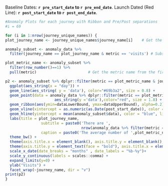 
Baseline Dates: **`r pre_start_date` to `r pre_end_date`**. 
Launch Dated (Red Line): **`r post_start_date` to `r post_end_date`**.

```r
#Anomaly Plots for each journey with Ribbon and Pre/Post separations
#i = 69

for (i in 1:nrow(journey_unique_names)) {
plot_journey_name <- journey_unique_names$journey_name[i]    # Get the journey name

anomaly_subset <- anomaly_data %>% 
  filter(journey_name == plot_journey_name & metric == 'visits') # Subset the anomaly data for journey and metric

plot_metric_name <- anomaly_subset %>% 
  filter(row_number()==1) %>% 
  pull(metric)                       # Get the metric name from the first row

p2 <- anomaly_subset %>% dplyr::filter(metric == plot_metric_name & journey_name == plot_journey_name) %>%  # Use the subset to build the anomaly chart
  ggplot(aes_string(x = "day")) +
  geom_line(aes_string( y = 'data'), color="#69b3a2", size = 0.8) +
  geom_point(data = anomaly_data %>% dplyr::filter(metric == plot_metric_name & dataAnomalyDetected == T & journey_name == plot_journey_name),
                      aes_string(y ='data'),color="red", size = 1.8) +
  geom_ribbon(aes(ymin=dataLowerBound, ymax=dataUpperBound), alpha=0.2) +
  geom_vline(xintercept = as.numeric(as.Date(post_start_date)), color = "red", linetype='dotted', lwd = .8, alpha=0.5) +
  geom_hline(yintercept = mean(anomaly_subset$data), color = "blue", linetype='dotted', lwd = .8, alpha = 0.5) +
  labs(title = plot_journey_name,
                subtitle = paste0('There are ',
                                  nrow(anomaly_data %>% filter(metric == plot_metric_name & dataAnomalyDetected == T & journey_name == plot_journey_name)), ' anomalies.'),
                caption = paste0('The average number of ',plot_metric_name, ' during this period were: ', round(mean(anomaly_subset$data), 0))) +
  theme_bw() +
  theme(axis.title.x = element_blank(), axis.title.y = element_blank(), legend.position = 'none') +
  theme(axis.title.y = element_text(face = "bold"), axis.title.x = element_text(face = "bold")) +
  scale_x_date(date_breaks = "months" , date_labels = "%b-%y")+
  scale_y_continuous(labels = scales::comma) +
  expand_limits(y=0) +
  ylab("Visits") +
  facet_wrap(~journey_name, dir = "v")
print(p2)
}


```


